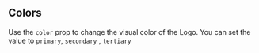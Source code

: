 
## Colors

Use the `color` prop to change the visual color of the Logo.
You can set the value to `primary`, `secondary` , `tertiary`

<Container>
  <Row
    align="middle"
    style={{ width: '100%', justifyContent: 'space-between' }}
  >
    <Col span={3}>
      <div
        style={{
          backgroundColor: '#052962',
          padding: '15px',
          textAlign: 'center',
        }}
      >
        <Logo fontSize={150} color="primary" />
      </div>
    </Col>
    <Col span={3}>
      <div
        style={{
          backgroundColor: '#FFFFFF',
          padding: '15px',
          textAlign: 'center',
        }}
      >
        <Logo fontSize={150} color="secondary" />
      </div>
    </Col>
    <Col span={3}>
      <div
        style={{
          backgroundColor: '#F1F4FA',
          padding: '15px',
          textAlign: 'center',
        }}
      >
        <Logo fontSize={150} color="tertiary" />
      </div>
    </Col>
  </Row>
</Container>
